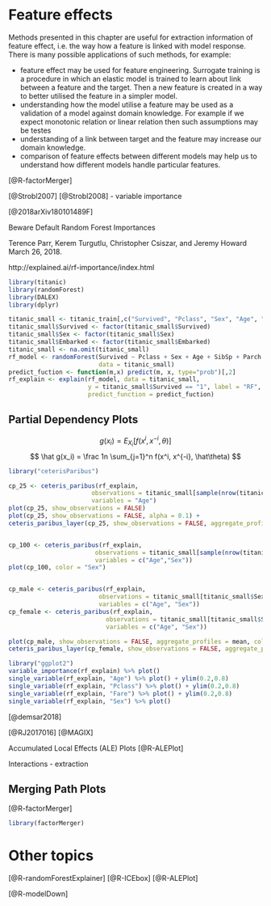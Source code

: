 # Feature effects {#variableEngeneering}

Methods presented in this chapter are useful for extraction information of feature effect, i.e. the way how a feature is linked with model response. There is many possible applications of such methods, for example:

* feature effect may be used for feature engineering. Surrogate training is a procedure in which an elastic model is trained to learn about link between a feature and the target. Then a new feature is created in a way to better utilised the feature in a simpler model.
* understanding how the model utilise a feature  may be used as a validation of a model against domain knowledge. For example if we expect monotonic relation or linear relation then such assumptions may be testes
* understanding of a link between target and the feature may increase our domain knowledge.
* comparison of feature effects between different models may help us to understand how different models handle particular features.






[@R-factorMerger]


[@Strobl2007] 
[@Strobl2008] 
- variable importance

[@2018arXiv180101489F]

Beware Default Random Forest Importances

Terence Parr, Kerem Turgutlu, Christopher Csiszar, and Jeremy Howard
March 26, 2018.

http://explained.ai/rf-importance/index.html


```r
library(titanic)
library(randomForest)
library(DALEX)
library(dplyr)

titanic_small <- titanic_train[,c("Survived", "Pclass", "Sex", "Age", "SibSp", "Parch", "Fare", "Embarked")]
titanic_small$Survived <- factor(titanic_small$Survived)
titanic_small$Sex <- factor(titanic_small$Sex)
titanic_small$Embarked <- factor(titanic_small$Embarked)
titanic_small <- na.omit(titanic_small)
rf_model <- randomForest(Survived ~ Pclass + Sex + Age + SibSp + Parch + Fare + Embarked, 
                         data = titanic_small)
predict_fuction <- function(m,x) predict(m, x, type="prob")[,2]
rf_explain <- explain(rf_model, data = titanic_small, 
                      y = titanic_small$Survived == "1", label = "RF",
                      predict_function = predict_fuction)

```

## Partial Dependency Plots {#partialDependence}


$$
  g(x_i) = E_{X_i} [f(x^i, x^{-i}, \theta)]
$$
  $$
  \hat g(x_i) = \frac 1n \sum_{j=1}^n f(x^i, x^{-i}, \hat\theta)
$$
  
  
  
  ```r
library("ceterisParibus")

cp_25 <- ceteris_paribus(rf_explain, 
                         observations = titanic_small[sample(nrow(titanic_small),25), ], 
                         variables = "Age")
plot(cp_25, show_observations = FALSE)
plot(cp_25, show_observations = FALSE, alpha = 0.1) + 
  ceteris_paribus_layer(cp_25, show_observations = FALSE, aggregate_profiles = mean, alpha = 1, size = 3)


cp_100 <- ceteris_paribus(rf_explain, 
                          observations = titanic_small[sample(nrow(titanic_small),100), ], 
                          variables = c("Age","Sex"))
plot(cp_100, color = "Sex")


cp_male <- ceteris_paribus(rf_explain, 
                           observations = titanic_small[titanic_small$Sex == "male",], 
                           variables = c("Age", "Sex"))
cp_female <- ceteris_paribus(rf_explain, 
                             observations = titanic_small[titanic_small$Sex == "female",], 
                             variables = c("Age", "Sex"))

plot(cp_male, show_observations = FALSE, aggregate_profiles = mean, color = "red3") +
  ceteris_paribus_layer(cp_female, show_observations = FALSE, aggregate_profiles = mean, color="blue3")
```


```r
library("ggplot2")
variable_importance(rf_explain) %>% plot()
single_variable(rf_explain, "Age") %>% plot() + ylim(0.2,0.8)
single_variable(rf_explain, "Pclass") %>% plot() + ylim(0.2,0.8)
single_variable(rf_explain, "Fare") %>% plot() + ylim(0.2,0.8)
single_variable(rf_explain, "Sex") %>% plot()
```

[@demsar2018]

[@RJ2017016]
[@MAGIX]

Accumulated Local Effects (ALE) Plots
[@R-ALEPlot]



Interactions - extraction

## Merging Path Plots

[@R-factorMerger]

```r
library(factorMerger)
```

# Other topics


[@R-randomForestExplainer]
[@R-ICEbox]
[@R-ALEPlot]

[@R-modelDown]
